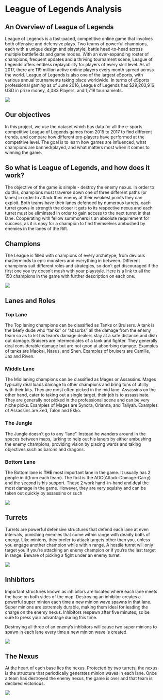 # League of Legends Analysis

## An Overview of League of Legends
League of Legends is a fast-paced, competitive online game that involves both offensive and defensive plays. Two teams of powerful champions, each with a unique design and playstyle, battle head-to-head across multiple battlefields and game modes. With an ever-expanding roster of champions, frequent updates and a thriving tournament scene, League of Legends offers endless replayability for players of every skill level. As of 2017, there are 119 million active online players every month spread across the world. League of Legends is also one of the largest eSports, with various annual tournaments taking place worldwide. In terms of eSports professional gaming as of June 2016, League of Legends has $29,203,916 USD in prize money, 4,083 Players, and 1,718 tournaments.  

![](../images/overview.png)

## Our objectives 
In this project, we use the dataset which has data for all the e-sports competitive League of Legends games from 2015 to 2017 to find different trends, and compare how different pro-players have performed at the competitive level. The goal is to learn how games are influenced, what champions are banned/played, and what matters most when it comes to winning the game.

## So what is League of Legends, and how does it work?
The objective of the game is simple - destroy the enemy nexus. In order to do this, champions must traverse down one of three different paths (or lanes) in order to attack their enemy at their weakest points they can exploit. Both teams have their lanes defended by numerous turrets; each turret grows in strength the closer it gets to its respective nexus and each turret must be eliminated in order to gain access to the next turret in that lane. Cooperating with fellow summoners is an absolute requirement for success, as it is easy for a champion to find themselves ambushed by enemies in the lanes of the Rift.  

## Champions
The League is filled with champions of every archetype, from devious masterminds to epic monsters and everything in between. Different champions suit different roles and strategies, so don't get discouraged if the first one you try doesn't mesh with your playstyle. [Here](https://na.leagueoflegends.com/en/game-info/champions/) is a link to all the 150 champions in the game with further description on each one. 


![](../images/champions.png)


## Lanes and Roles 

### Top Lane
The Top laning champions can be classified as Tanks or Bruisers. A tank is the beefy dude who "tanks" or
"absorbs" all the damage from the enemy team so as to let his team's damage dealers stay at a safe distance and dish out damage. Bruisers are intermediates of a tank and fighter. They generally deal considerable damage but are not good at absorbing damage. Examples of tanks are Maokai, Nasus, and Shen. Examples of bruisers are Camille, Jax and Riven.

### Middle Lane
The Mid laning champions can be classified as Mages or Assassins. Mages typically deal loads damage to other champions and bring tons of utility with their kits. They are most often picked in the mid lane. Assassins on the other hand, cater to taking out a single target, their job is to assassinate. They are generally not picked in the professional scene and can be very niche picks. Examples of Mages are Syndra, Orianna, and Taliyah. Examples of Assassins are Zed, Talon and Ekko.

### The Jungle
The Jungle doesn't go to any "lane". Instead he wanders around in the spaces between maps, lurking to help out his laners by either ambushing the enemy champions, providing vision by placing wards and taking objectives such as barons and dragons.

### Bottom Lane
The Bottom lane is **THE** most important lane in the game. It usually has 2 people in it(from each team). The first is the ADC(Attack-Damage-Carry) and the second is his support. These 2 work hand-in-hand and deal the most damage in the game. However, they are very squishy and can be taken out quickly by assassins or such


![](../images/lanes.png) 

## Turrets
Turrets are powerful defensive structures that defend each lane at even intervals, punishing enemies that come within range with deadly bolts of energy. Like minions, they prefer to attack targets other than you, unless you engage another champion while within range. A hostile turret will only target you if you're attacking an enemy champion or if you're the last target in range. Beware of picking a fight under an enemy turret.


![](../images/turrets.png)

## Inhibitors
   
  
Important structures known as inhibitors are located where each lane meets the base on both sides of the map. Destroying an inhibitor creates a powerful super minion each time a new minion wave spawns in that lane. Super minions are extremely durable, making them ideal for leading the charge on the enemy nexus. Inhibitors respawn after five minutes, so be sure to press your advantage during this time.

Destroying all three of an enemy's inhibitors will cause two super minions to spawn in each lane every time a new minion wave is created.


![](../images/inhibitors.png)

## The Nexus
 
At the heart of each base lies the nexus. Protected by two turrets, the nexus is the structure that periodically generates minion waves in each lane. Once a team has destroyed the enemy nexus, the game is over and that team is declared victorious.  


![](../images/nexus.png) 
